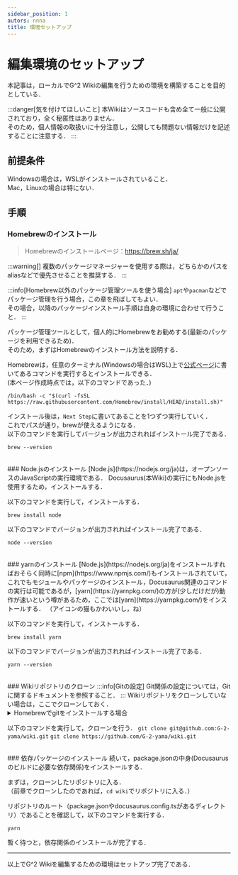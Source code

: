 ```yaml
---
sidebar_position: 1
autors: nnna
title: 環境セットアップ
---
```



# 編集環境のセットアップ
本記事は，ローカルでG^2 Wikiの編集を行うための環境を構築することを目的としている．

:::danger[気を付けてほしいこと]
本Wikiはソースコードも含め全て一般に公開されており，全く秘匿性はありません．  
そのため，個人情報の取扱いに十分注意し，公開しても問題ない情報だけを記述することに注意する．
:::

## 前提条件
Windowsの場合は，WSLがインストールされていること．  
Mac，Linuxの場合は特にない．

## 手順
### Homebrewのインストール
> Homebrewのインストールページ：https://brew.sh/ja/

:::warning[]
複数のパッケージマネージャーを使用する際は，どちらかのパスをaliasなどで優先させることを推奨する．
:::

:::info[Homebrew以外のパッケージ管理ツールを使う場合]
`apt`や`pacman`などでパッケージ管理を行う場合，この章を飛ばしてもよい．  
その場合，以降のパッケージインストール手順は自身の環境に合わせて行うこと．
:::

パッケージ管理ツールとして，個人的にHomebrewをお勧めする(最新のパッケージを利用できるため)．  
そのため，まずはHomebrewのインストール方法を説明する．

Homebrewは，任意のターミナル(Windowsの場合はWSL)上で[公式ページ](https://brew.sh/ja/)に書いてあるコマンドを実行するとインストールできる．  
(本ページ作成時点では，以下のコマンドであった．)
```shell
/bin/bash -c "$(curl -fsSL https://raw.githubusercontent.com/Homebrew/install/HEAD/install.sh)"
```
インストール後は，`Next Step`に書いてあることを1つずつ実行していく．  
これでパスが通り，brewが使えるようになる．  
以下のコマンドを実行してバージョンが出力されればインストール完了である．
```shell
brew --version
```

<br />
### Node.jsのインストール
[Node.js](https://nodejs.org/ja)は，オープンソースのJavaScriptの実行環境である．  
Docusaurus(本Wiki)の実行にもNode.jsを使用するため，インストールする．

以下のコマンドを実行して，インストールする．
```shell
brew install node
```
以下のコマンドでバージョンが出力されればインストール完了である．
```shell
node --version
```

<br />
### yarnのインストール
[Node.js](https://nodejs.org/ja)をインストールすればおそらく同時に[npm](https://www.npmjs.com/)もインストールされていて，これでもモジュールやパッケージのインストール，Docusaurus関連のコマンドの実行は可能であるが，[yarn](https://yarnpkg.com/)の方が(少しだけだが)動作が速いという噂があるため，ここでは[yarn](https://yarnpkg.com/)をインストールする．  
（アイコンの猫もかわいいし，ね）

以下のコマンドを実行して，インストールする．
```shell
brew install yarn
```
以下のコマンドでバージョンが出力されればインストール完了である．
```shell
yarn --version
```

<br />
### Wikiリポジトリのクローン
:::info[Gitの設定]
Git関係の設定については，Gitに関するドキュメントを参照すること．
:::
Wikiリポジトリをクローンしていない場合は，ここでクローンしておく．  

<details>
  <summary>Homebrewでgitをインストールする場合</summary>

  以下のコマンドを実行する．
  ```
  brew install git
  ```
</details>

以下のコマンドを実行して，クローンを行う．
<Tabs>
  <TabItem value="html-ssh" label="ssh" default>
    ```
    git clone git@github.com:G-2-yama/wiki.git
    ```
  </TabItem>
  <TabItem value="html-clone" label="html">
    ```
    git clone https://github.com/G-2-yama/wiki.git
    ```
  </TabItem>
</Tabs>

<br />
### 依存パッケージのインストール
続いて，package.jsonの中身(Docusaurusのビルドに必要な依存関係)をインストールする．  

まずは，クローンしたリポジトリに入る．  
（前章でクローンしたのであれば，`cd wiki`でリポジトリに入る．）

リポジトリのルート（package.jsonやdocusaurus.config.tsがあるディレクトリ）であることを確認して，以下のコマンドを実行する．
```
yarn
```
暫く待つと，依存関係のインストールが完了する．

---

以上でG^2 Wikiを編集するための環境はセットアップ完了である．
